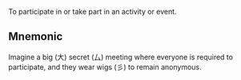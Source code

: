 To participate in or take part in an activity or event.

## Mnemonic

Imagine a big (大) secret (厶) meeting where everyone is required to participate, and they wear wigs
(彡) to remain anonymous.
